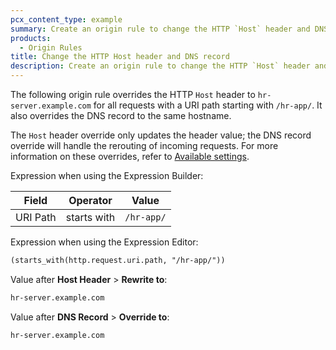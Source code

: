 ```yaml
---
pcx_content_type: example
summary: Create an origin rule to change the HTTP `Host` header and DNS record.
products:
  - Origin Rules
title: Change the HTTP Host header and DNS record
description: Create an origin rule to change the HTTP `Host` header and the resolved DNS record.
---
```



The following origin rule overrides the HTTP `Host` header to `hr-server.example.com` for all requests with a URI path starting with `/hr-app/`. It also overrides the DNS record to the same hostname.

The `Host` header override only updates the header value; the DNS record override will handle the rerouting of incoming requests. For more information on these overrides, refer to [Available settings](/rules/origin-rules/features/).

<Tabs syncKey="dashPlusAPI">
<TabItem label="Dashboard" no-code="true">

<Example>

Expression when using the Expression Builder:

| Field    | Operator    | Value      |
| -------- | ----------- | ---------- |
| URI Path | starts with | `/hr-app/` |

Expression when using the Expression Editor:

```txt
(starts_with(http.request.uri.path, "/hr-app/"))
```

Value after **Host Header** > **Rewrite to**:

```txt
hr-server.example.com
```

Value after **DNS Record** > **Override to**:

```txt
hr-server.example.com
```

</Example>

</TabItem>
<TabItem label="API" no-code="true">

<Render file="origin-rules-api-change-host-header-dns-record" />

</TabItem>
</Tabs>
